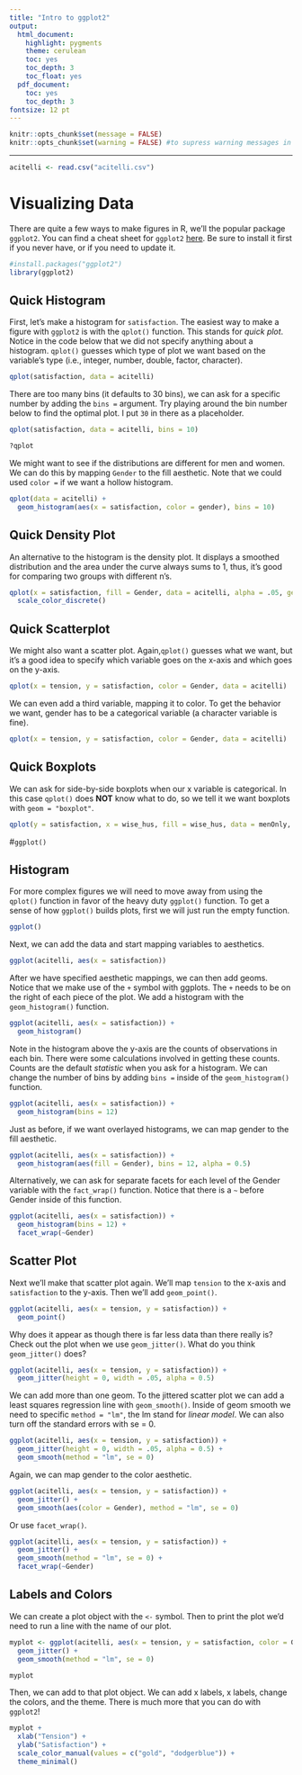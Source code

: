 ```yaml
---
title: "Intro to ggplot2"
output:
  html_document:
    highlight: pygments
    theme: cerulean
    toc: yes
    toc_depth: 3
    toc_float: yes
  pdf_document:
    toc: yes
    toc_depth: 3
fontsize: 12 pt
---
```

```r
knitr::opts_chunk$set(message = FALSE)
knitr::opts_chunk$set(warning = FALSE) #to supress warning messages in all output
```

***

```r
acitelli <- read.csv("acitelli.csv")
```

# Visualizing Data

There are quite a few ways to make figures in R, we'll the popular package `ggplot2`. You can find a cheat sheet for `ggplot2` [here](https://www.rstudio.com/wp-content/uploads/2016/11/ggplot2-cheatsheet-2.1.pdf). Be sure to install it first if you never have, or if you need to update it. 

```r
#install.packages("ggplot2")
library(ggplot2)
```

## Quick Histogram

First, let's make a histogram for `satisfaction`. The easiest way to make a figure with `ggplot2` is with the `qplot()` function. This stands for *quick plot*.  Notice in the code below that we did not specify anything about a histogram. `qplot()` guesses which type of plot we want based on the variable's type (i.e., integer, number, double, factor, character).  

```r
qplot(satisfaction, data = acitelli)
```

There are too many bins (it defaults to 30 bins), we can ask for a specific number by adding the `bins = ` argument. Try playing around the bin number below to find the optimal plot. I put `30` in there as a placeholder.

```r
qplot(satisfaction, data = acitelli, bins = 10)

?qplot
```

We might want to see if the distributions are different for men and women. We can do this by mapping `Gender` to the fill aesthetic. Note that we could used `color =` if we want a hollow histogram.

```r
qplot(data = acitelli) +
  geom_histogram(aes(x = satisfaction, color = gender), bins = 10)
```

## Quick Density Plot

An alternative to the histogram is the density plot. It displays a smoothed distribution and the area under the curve always sums to 1, thus, it's good for comparing two groups with different n's. 

```r
qplot(x = satisfaction, fill = Gender, data = acitelli, alpha = .05, geom = "density") + 
  scale_color_discrete()
```

## Quick Scatterplot

We might also want a scatter plot. Again,`qplot()` guesses what we want, but it's a good idea to specify which variable goes on the x-axis and which goes on the y-axis. 

```r
qplot(x = tension, y = satisfaction, color = Gender, data = acitelli)
```

We can even add a third variable, mapping it to color. To get the behavior we want, gender has to be a categorical variable (a character variable is fine).

```r
qplot(x = tension, y = satisfaction, color = Gender, data = acitelli)
```

## Quick Boxplots

We can ask for side-by-side boxplots when our x variable is categorical. In this case `qplot()` does **NOT** know what to do, so we tell it we want boxplots with `geom = "boxplot"`. 

```r
qplot(y = satisfaction, x = wise_hus, fill = wise_hus, data = menOnly, geom = "boxplot")
```

\newpage

#`ggplot()`

## Histogram

For more complex figures we will need to move away from using the `qplot()` function in favor of the heavy duty `ggplot()` function. To get a sense of how `ggplot()` builds plots, first we will just run the empty function.

```r
ggplot()
```

Next, we can add the data and start mapping variables to aesthetics. 

```r
ggplot(acitelli, aes(x = satisfaction))
```

After we have specified aesthetic mappings, we can then add geoms. Notice that we make use of the `+` symbol with ggplots. The `+` needs to be on the right of each piece of the plot. We add a histogram with the `geom_histogram()` function. 

```r
ggplot(acitelli, aes(x = satisfaction)) +
  geom_histogram()
```

Note in the histogram above the y-axis are the counts of observations in each bin. There were some calculations involved in getting these counts. Counts are the default *statistic* when you ask for a histogram. We can change the number of bins by adding `bins =` inside of the `geom_histogram()` function. 

```r
ggplot(acitelli, aes(x = satisfaction)) +
  geom_histogram(bins = 12)
```

Just as before, if we want overlayed histograms, we can map gender to the fill aesthetic. 

```r
ggplot(acitelli, aes(x = satisfaction)) +
  geom_histogram(aes(fill = Gender), bins = 12, alpha = 0.5)
```

Alternatively, we can ask for separate facets for each level of the Gender variable with the `fact_wrap()` function. Notice that there is a `~` before Gender inside of this function. 

```r
ggplot(acitelli, aes(x = satisfaction)) +
  geom_histogram(bins = 12) +
  facet_wrap(~Gender)
```

## Scatter Plot

Next we'll make that scatter plot again. We'll map `tension` to the x-axis and `satisfaction` to the y-axis. Then we'll add `geom_point()`.

```r
ggplot(acitelli, aes(x = tension, y = satisfaction)) +
  geom_point()
```

Why does it appear as though there is far less data than there really is? Check out the plot when we use `geom_jitter()`. What do you think `geom_jitter()` does?

```r
ggplot(acitelli, aes(x = tension, y = satisfaction)) +
  geom_jitter(height = 0, width = .05, alpha = 0.5)
```

We can add more than one geom. To the jittered scatter plot we can add a least squares regression line with `geom_smooth()`. Inside of geom smooth we need to specific `method = "lm"`, the lm stand for *linear model*. We can also turn off the standard errors with se = 0.  

```r
ggplot(acitelli, aes(x = tension, y = satisfaction)) +
  geom_jitter(height = 0, width = .05, alpha = 0.5) +
  geom_smooth(method = "lm", se = 0)
```

Again, we can map gender to the color aesthetic.

```r
ggplot(acitelli, aes(x = tension, y = satisfaction)) +
  geom_jitter() +
  geom_smooth(aes(color = Gender), method = "lm", se = 0)
```

Or use `facet_wrap()`.

```r
ggplot(acitelli, aes(x = tension, y = satisfaction)) +
  geom_jitter() +
  geom_smooth(method = "lm", se = 0) +
  facet_wrap(~Gender)
```

## Labels and Colors

We can create a plot object with the `<-` symbol. Then to print the plot we'd need to run a line with the name of our plot. 

```r
myplot <- ggplot(acitelli, aes(x = tension, y = satisfaction, color = Gender, linetype = Gender)) +
  geom_jitter() +
  geom_smooth(method = "lm", se = 0)

myplot
```

Then, we can add to that plot object. We can add x labels, x labels, change the colors, and the theme. There is much more that you can do with `ggplot2`!

```r
myplot + 
  xlab("Tension") +
  ylab("Satisfaction") +
  scale_color_manual(values = c("gold", "dodgerblue")) +
  theme_minimal()
```

